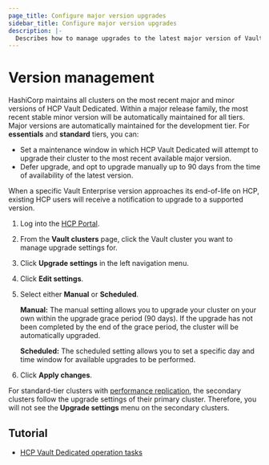 ```yaml
---
page_title: Configure major version upgrades
sidebar_title: Configure major version upgrades
description: |-
  Describes how to manage upgrades to the latest major version of Vault Enterprise on HCP.
---
```


# Version management

HashiCorp maintains all clusters on the most recent major and minor versions of
HCP Vault Dedicated. Within a major release family, the most recent stable minor version
will be automatically maintained for all tiers. Major versions are automatically
maintained for the development tier. For **essentials** and **standard** tiers,
you can:

- Set a maintenance window in which HCP Vault Dedicated will attempt to upgrade their
  cluster to the most recent available major version.
- Defer upgrade, and opt to upgrade manually up to 90 days from the time of
  availability of the latest version.

When a specific Vault Enterprise version approaches its end-of-life on HCP,
existing HCP users will receive a notification to upgrade to a supported
version.

1. Log into the [HCP Portal](https://portal.cloud.hashicorp.com/).

1. From the **Vault clusters** page, click the Vault cluster you want to
   manage upgrade settings for.

1. Click **Upgrade settings** in the left navigation menu.

1. Click **Edit settings**.

1. Select either **Manual** or **Scheduled**.

   **Manual:** The manual setting allows you to upgrade your cluster on your own
   within the upgrade grace period (90 days). If the upgrade has not been completed
   by the end of the grace period, the cluster will be automatically upgraded.

   **Scheduled:** The scheduled setting allows you to set a specific day and
   time window for available upgrades to be performed.

1. Click **Apply changes**.

<Note title="Standard tier">

For standard-tier clusters with [performance replication](/hcp/docs/vault/perf-replication), the secondary clusters follow the upgrade settings of their primary cluster. Therefore, you will not see the **Upgrade settings** menu on the secondary clusters.

</Note>


## Tutorial

- [HCP Vault Dedicated operation tasks](/vault/tutorials/cloud/vault-ops)
